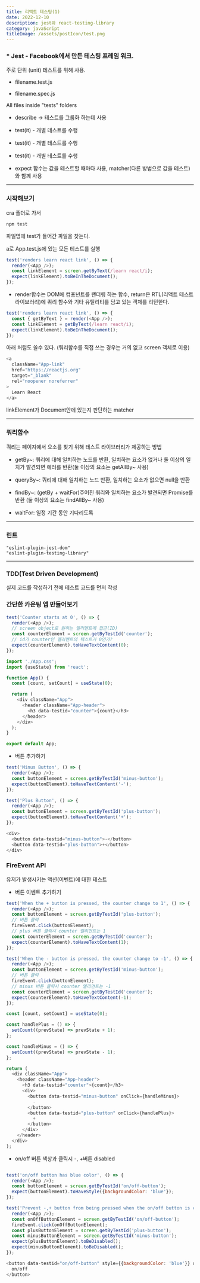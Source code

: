 ```yaml
---
title: 리액트 테스팅(1)
date: 2022-12-10
description: jest와 react-testing-library
category: javaScript
titleImage: /assets/postIcon/test.png
---
```


### * Jest - Facebook에서 만든 테스팅 프레임 워크.

주로 단위 (unit) 테스트를 위해 사용.

- filename.test.js

- filename.spec.js

All files inside "tests" folders

- describe -> 테스트를 그룹화 하는데 사용

- test(it) - 개별 테스트를 수행

- test(it) - 개별 테스트를 수행

- test(it) - 개별 테스트를 수행

- expect 함수는 값을 테스트할 때마다 사용, matcher(다른 방법으로 값을 테스트)와 함께 사용

---

### 시작해보기

cra 폴더로 가서

```shell
npm test
```

파일명에 test가 들어간 파일을 찾는다.

a로 App.test.js에 있는 모든 테스트를 실행

```js
test('renders learn react link', () => {
  render(<App />);
  const linkElement = screen.getByText(/learn react/i);
  expect(linkElement).toBeInTheDocument();
});
```

- render함수는 DOM에 컴포넌트를 랜더링 하는 함수, return은 RTL(리액트 테스트 라이브러리)에 쿼리 함수와 기타 유틸리티를 담고 있는 객체를 리턴한다.

```js
test('renders learn react link', () => {
  const { getByText } = render(<App />);
  const linkElement = getByText(/learn react/i);
  expect(linkElement).toBeInTheDocument();
});
```

아래 처럼도 쓸수 있다. (쿼리함수를 직접 쓰는 경우는 거의 없고 screen 객체로 이용)

```js
<a
  className="App-link"
  href="https://reactjs.org"
  target="_blank"
  rel="noopener noreferrer"
>
  Learn React
</a>
```

linkElement가 Document안에 있는지 판단하는 matcher

---

### 쿼리함수

쿼리는 페이지에서 요소를 찾기 위해 테스트 라이브러리가 제공하는 방법

- getBy~: 쿼리에 대해 일치하는 노드를 반환, 일치하는 요소가 없거나 둘 이상의 일치가 발견되면 에러를 반환(둘 이상의 요소는 getAllBy~ 사용)

- queryBy~: 쿼리에 대해 일치하는 노드 반환, 일치하는 요소가 없으면 null을 반환

- findBy~: (getBy + waitFor)주어진 쿼리와 일치하는 요소가 발견되면 Promise를 반환 (둘 이상의 요소는 findAllBy~ 사용)

- waitFor: 일정 기간 동안 기다리도록

---

### 린트

```
"eslint-plugin-jest-dom"
"eslint-plugin-testing-library"
```

---

### TDD(Test Driven Development)

실제 코드를 작성하기 전에 테스트 코드를 먼저 작성

### 간단한 카운팅 앱 만들어보기

```js
test('Counter starts at 0', () => {
  render(<App />);
  // screen object로 원하는 엘리멘트에 접근(ID)
  const counterElement = screen.getByTestId('counter');
  // id가 counter인 엘리멘트의 텍스트가 0인가?
  expect(counterElement).toHaveTextContent(0);
});
```

```js
import './App.css';
import {useState} from 'react';

function App() {
  const [count, setCount] = useState(0);

  return (
    <div className="App">
      <header className="App-header">
        <h3 data-testid="counter">{count}</h3>
      </header>
    </div>
  );
}

export default App;
```

- 버튼 추가하기

```js
test('Minus Button', () => {
  render(<App />);
  const buttonElement = screen.getByTestId('minus-button');
  expect(buttonElement).toHaveTextContent('-');
});

test('Plus Button', () => {
  render(<App />);
  const buttonElement = screen.getByTestId('plus-button');
  expect(buttonElement).toHaveTextContent('+');
});
```

```js
<div>
  <button data-testid="minus-button">-</button>
  <button data-testid="plus-button">+</button>
</div>
```

### FireEvent API

유저가 발생시키는 액션(이벤트)에 대한 테스트

- 버튼 이벤트 추가하기

```js
test('When the + button is pressed, the counter change to 1', () => {
  render(<App />);
  const buttonElement = screen.getByTestId('plus-button');
  // 버튼 클릭
  fireEvent.click(buttonElement);
  // plus 버튼 클릭시 counter 엘리먼트는 1
  const counterElement = screen.getByTestId('counter');
  expect(counterElement).toHaveTextContent(1);
});

test('When the - button is pressed, the counter change to -1', () => {
  render(<App />);
  const buttonElement = screen.getByTestId('minus-button');
  // 버튼 클릭
  fireEvent.click(buttonElement);
  // minus 버튼 클릭시 counter 엘리먼트는 -1
  const counterElement = screen.getByTestId('counter');
  expect(counterElement).toHaveTextContent(-1);
});
```

```js
const [count, setCount] = useState(0);

const handlePlus = () => {
  setCount((prevState) => prevState + 1);
};

const handleMinus = () => {
  setCount((prevState) => prevState - 1);
};

return (
  <div className="App">
    <header className="App-header">
      <h3 data-testid="counter">{count}</h3>
      <div>
        <button data-testid="minus-button" onClick={handleMinus}>
          -
        </button>
        <button data-testid="plus-button" onClick={handlePlus}>
          +
        </button>
      </div>
    </header>
  </div>
);
```

- on/off 버튼 색상과 클릭시 -, +버튼 disabled

```js

test('on/off button has blue color', () => {
  render(<App />);
  const buttonElement = screen.getByTestId('on/off-button');
  expect(buttonElement).toHaveStyle({backgroundColor: 'blue'});
});

test('Prevent -,+ button from being pressed when the on/off button is clicked', () => {
  render(<App />);
  const onOffButtonElement = screen.getByTestId('on/off-button');
  fireEvent.click(onOffButtonElement);
  const plusButtonElement = screen.getByTestId('plus-button');
  const minusButtonElement = screen.getByTestId('minus-button');
  expect(plusButtonElement).toBeDisabled();
  expect(minusButtonElement).toBeDisabled();
});
```

```js
<button data-testid="on/off-button" style={{backgroundColor: 'blue'}} onClick={handleDisabled}>
  on/off
</button>
```
